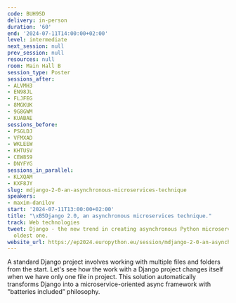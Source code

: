 ```yaml
---
code: BUH9SD
delivery: in-person
duration: '60'
end: '2024-07-11T14:00:00+02:00'
level: intermediate
next_session: null
prev_session: null
resources: null
room: Main Hall B
session_type: Poster
sessions_after:
- ALVMH3
- EN98JL
- FLJFEG
- 8MGKUK
- 9G8GWM
- KUABAE
sessions_before:
- PSGLDJ
- VFMXAD
- WKLEEW
- KHTUSV
- CEW8S9
- DNYFYG
sessions_in_parallel:
- KLXQAM
- KXF8JY
slug: mdjango-2-0-an-asynchronous-microservices-technique
speakers:
- maxim-danilov
start: '2024-07-11T13:00:00+02:00'
title: "\xB5Django 2.0, an asynchronous microservices technique."
track: Web technologies
tweet: Django - the new trend in creating asynchronous Python microservices or the
  oldest one.
website_url: https://ep2024.europython.eu/session/mdjango-2-0-an-asynchronous-microservices-technique
---
```


A standard Django project involves working with multiple files and folders from the start. Let's see how the work with a Django project changes itself when we have only one file in project. This solution automatically transforms Django into a microservice-oriented async framework with "batteries included” philosophy.
